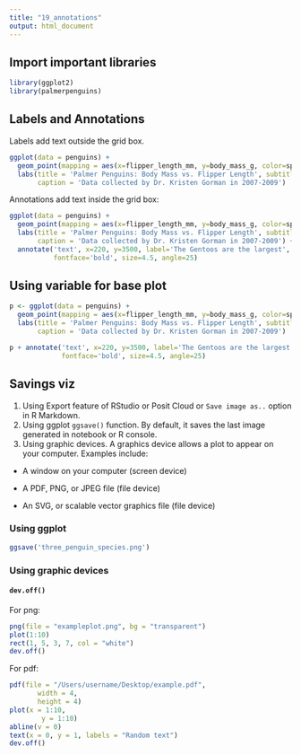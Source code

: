 ```yaml
---
title: "19_annotations"
output: html_document
---
```


## Import important libraries

```r
library(ggplot2)
library(palmerpenguins)
```
## Labels and Annotations

Labels add text outside the grid box.

```r
ggplot(data = penguins) +
  geom_point(mapping = aes(x=flipper_length_mm, y=body_mass_g, color=species)) +
  labs(title = 'Palmer Penguins: Body Mass vs. Flipper Length', subtitle = 'Sample of Three Penguins Species',
       caption = 'Data collected by Dr. Kristen Gorman in 2007-2009')
```

Annotations add text inside the grid box:
```r
ggplot(data = penguins) +
  geom_point(mapping = aes(x=flipper_length_mm, y=body_mass_g, color=species)) +
  labs(title = 'Palmer Penguins: Body Mass vs. Flipper Length', subtitle = 'Sample of Three Penguins Species',
       caption = 'Data collected by Dr. Kristen Gorman in 2007-2009') +
  annotate('text', x=220, y=3500, label='The Gentoos are the largest', color='medium blue',
           fontface='bold', size=4.5, angle=25)
```

## Using variable for base plot

```r
p <- ggplot(data = penguins) +
  geom_point(mapping = aes(x=flipper_length_mm, y=body_mass_g, color=species)) +
  labs(title = 'Palmer Penguins: Body Mass vs. Flipper Length', subtitle = 'Sample of Three Penguins Species',
       caption = 'Data collected by Dr. Kristen Gorman in 2007-2009')

p + annotate('text', x=220, y=3500, label='The Gentoos are the largest', color='medium blue',
             fontface='bold', size=4.5, angle=25)
```

## Savings viz

1) Using Export feature of RStudio or Posit Cloud or `Save image as..` option in R Markdown.
2) Using ggplot `ggsave()` function. By default, it saves the last image generated in notebook or R console.
3) Using graphic devices. A graphics device allows a plot to appear on your computer. Examples include:

  - A window on your computer (screen device)
  
  - A PDF, PNG, or JPEG file (file device)
  
  - An SVG, or scalable vector graphics file (file device)
  

### Using ggplot

```r
ggsave('three_penguin_species.png')
```

### Using graphic devices

#### `dev.off()`

For png:
```r
png(file = "exampleplot.png", bg = "transparent")
plot(1:10)
rect(1, 5, 3, 7, col = "white")
dev.off()
```
For pdf:
```r
pdf(file = "/Users/username/Desktop/example.pdf",    
       width = 4,     
       height = 4) 
plot(x = 1:10,     
        y = 1:10)
abline(v = 0)
text(x = 0, y = 1, labels = "Random text")
dev.off()
```



